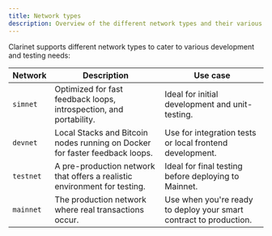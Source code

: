 ```yaml
---
title: Network types
description: Overview of the different network types and their various development and testing needs.
---
```


Clarinet supports different network types to cater to various development and testing needs:

| Network          | Description                                                                      | Use case
| -------------- | ------------------------------------------------------------------------------- | -------------------------------------------------------------------------------- |
| `simnet`       | Optimized for fast feedback loops, introspection, and portability. | Ideal for initial development and unit-testing. |
| `devnet`       | Local Stacks and Bitcoin nodes running on Docker for faster feedback loops. | Use for integration tests or local frontend development. |
| `testnet`      | A pre-production network that offers a realistic environment for testing. | Ideal for final testing before deploying to Mainnet. |
| `mainnet`      | The production network where real transactions occur. | Use when you're ready to deploy your smart contract to production. |
